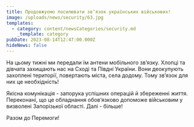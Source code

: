 ```yaml
---
title: Продовжуємо посилювати зв’язок українських військових!
image: /uploads/news/security/63.jpg
templates:
  - category: content/newsCategories/security.md
    _template: category
pubDate: 2023-08-14T12:47:00.000Z
hideNews: false
---
```


На цьому тижні ми передали їм антени мобільного зв’язку. Хлопці та дівчата захищають нас на Сході та Півдні України. Вони деокупують захоплені території, повертають міста, села додому. Тому зв’язок для них це необхідність!

Якісна комунікація - запорука успішних операцій й збереженні життя. Переконані, що це обладнання обов’язково допоможе військовим у визволені Запорізької області. Далі - більше!

Разом до Перемоги!





